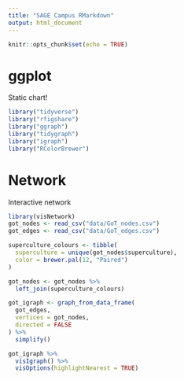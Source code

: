 ```yaml
---
title: "SAGE Campus RMarkdown"
output: html_document
---
```


```r
knitr::opts_chunk$set(echo = TRUE)
```

# ggplot

Static chart!

```r
library("tidyverse")
library("rfigshare")
library("ggraph")
library("tidygraph")
library("igraph")
library("RColorBrewer")

```

# Network

Interactive network

```r
library(visNetwork)
got_nodes <- read_csv("data/GoT_nodes.csv")
got_edges <- read_csv("data/GoT_edges.csv")

superculture_colours <- tibble(
  superculture = unique(got_nodes$superculture),
  color = brewer.pal(12, "Paired")
)

got_nodes <- got_nodes %>%
  left_join(superculture_colours)

got_igraph <- graph_from_data_frame(
  got_edges,
  vertices = got_nodes,
  directed = FALSE
) %>%
  simplify()

got_igraph %>%
  visIgraph() %>%
  visOptions(highlightNearest = TRUE)

```

